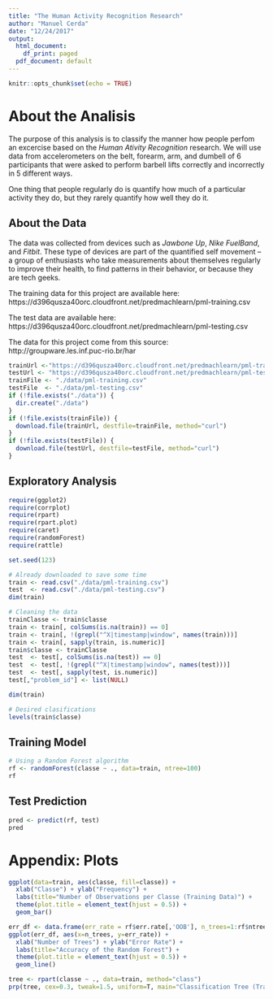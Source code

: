 ```yaml
---
title: "The Human Activity Recognition Research"
author: "Manuel Cerda"
date: "12/24/2017"
output:
  html_document:
    df_print: paged
  pdf_document: default
---
```


```r
knitr::opts_chunk$set(echo = TRUE)
```


# About the Analisis

The purpose of this analysis is to classify the manner how people perfom an excercise based on the _Human Ativity Recognition_ research. We will use data from accelerometers on the belt, forearm, arm, and dumbell of 6 participants that were asked to perform barbell lifts correctly and incorrectly in 5 different ways. 

One thing that people regularly do is quantify how much of a particular activity they do, but they rarely quantify how well they do it.


## About the Data

The data was collected from devices such as _Jawbone Up_, _Nike FuelBand_, and _Fitbit_. These type of devices are part of the quantified self movement – a group of enthusiasts who take measurements about themselves regularly to improve their health, to find patterns in their behavior, or because they are tech geeks.

The training data for this project are available here:
https://d396qusza40orc.cloudfront.net/predmachlearn/pml-training.csv

The test data are available here:
https://d396qusza40orc.cloudfront.net/predmachlearn/pml-testing.csv

The data for this project come from this source:
http://groupware.les.inf.puc-rio.br/har 

```r
trainUrl <-"https://d396qusza40orc.cloudfront.net/predmachlearn/pml-training.csv"
testUrl <- "https://d396qusza40orc.cloudfront.net/predmachlearn/pml-testing.csv"
trainFile <- "./data/pml-training.csv"
testFile  <- "./data/pml-testing.csv"
if (!file.exists("./data")) {
  dir.create("./data")
}
if (!file.exists(trainFile)) {
  download.file(trainUrl, destfile=trainFile, method="curl")
}
if (!file.exists(testFile)) {
  download.file(testUrl, destfile=testFile, method="curl")
}
```

## Exploratory Analysis

```r
require(ggplot2)
require(corrplot)
require(rpart)
require(rpart.plot)
require(caret)
require(randomForest)
require(rattle)

set.seed(123)

# Already downloaded to save some time
train <- read.csv("./data/pml-training.csv")
test  <- read.csv("./data/pml-testing.csv")
dim(train)

# Cleaning the data
trainClasse <- train$classe
train <- train[, colSums(is.na(train)) == 0] 
train <- train[, !(grepl("^X|timestamp|window", names(train)))]
train <- train[, sapply(train, is.numeric)]
train$classe <- trainClasse
test  <- test[, colSums(is.na(test)) == 0]
test  <- test[, !(grepl("^X|timestamp|window", names(test)))]
test  <- test[, sapply(test, is.numeric)]
test[,"problem_id"] <- list(NULL)

dim(train)

# Desired clasifications
levels(train$classe)
```


## Training Model

```r
# Using a Random Forest algorithm
rf <- randomForest(classe ~ ., data=train, ntree=100)
rf
```


## Test Prediction

```r
pred <- predict(rf, test)
pred
```


# Appendix: Plots

```r
ggplot(data=train, aes(classe, fill=classe)) +
  xlab("Classe") + ylab("Frequency") + 
  labs(title="Number of Observations per Classe (Training Data)") +
  theme(plot.title = element_text(hjust = 0.5)) +
  geom_bar()
```

```r
err_df <- data.frame(err_rate = rf$err.rate[,'OOB'], n_trees=1:rf$ntree)
ggplot(err_df, aes(x=n_trees, y=err_rate)) +
  xlab("Number of Trees") + ylab("Error Rate") + 
  labs(title="Accuracy of the Random Forest") +
  theme(plot.title = element_text(hjust = 0.5)) +
  geom_line()
```

```r
tree <- rpart(classe ~ ., data=train, method="class")
prp(tree, cex=0.3, tweak=1.5, uniform=T, main="Classification Tree (Training Data)")
```